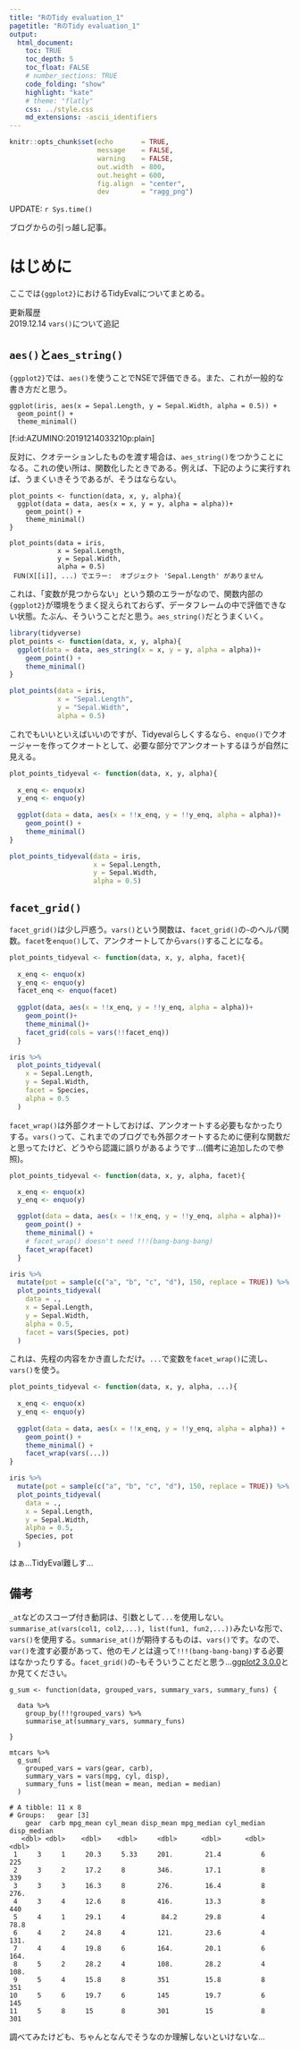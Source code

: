 ```yaml
---
title: "RのTidy evaluation_1"
pagetitle: "RのTidy evaluation_1"
output:
  html_document:
    toc: TRUE
    toc_depth: 5
    toc_float: FALSE
    # number_sections: TRUE
    code_folding: "show"
    highlight: "kate"
    # theme: "flatly"
    css: ../style.css
    md_extensions: -ascii_identifiers
---
```


```r
knitr::opts_chunk$set(echo       = TRUE,
                      message    = FALSE,
                      warning    = FALSE,
                      out.width  = 800,
                      out.height = 600,
                      fig.align  = "center",
                      dev        = "ragg_png")
```

<div class="update-right">
UPDATE: `r Sys.time()`
</div>

ブログからの引っ越し記事。

# はじめに
ここでは`{ggplot2}`におけるTidyEvalについてまとめる。

更新履歴  
2019.12.14 `vars()`について追記  

## `aes()`と`aes_string()`

`{ggplot2}`では、`aes()`を使うことでNSEで評価できる。また、これが一般的な書き方だと思う。

```R:R
ggplot(iris, aes(x = Sepal.Length, y = Sepal.Width, alpha = 0.5)) +
  geom_point() + 
  theme_minimal()
```

[f:id:AZUMINO:20191214033210p:plain]


反対に、クオテーションしたものを渡す場合は、`aes_string()`をつかうことになる。これの使い所は、関数化したときである。例えば、下記のように実行すれば、うまくいきそうであるが、そうはならない。

```R:R
plot_points <- function(data, x, y, alpha){
  ggplot(data = data, aes(x = x, y = y, alpha = alpha))+
    geom_point() +
    theme_minimal() 
}

plot_points(data = iris,
            x = Sepal.Length,
            y = Sepal.Width,
            alpha = 0.5)
 FUN(X[[i]], ...) でエラー:  オブジェクト 'Sepal.Length' がありません 

```

これは、「変数が見つからない」という類のエラーがなので、関数内部の`{ggplot2}`が環境をうまく捉えられておらず、データフレームの中で評価できない状態。たぶん、そういうことだと思う。`aes_string()`だとうまくいく。

```r
library(tidyverse)
plot_points <- function(data, x, y, alpha){
  ggplot(data = data, aes_string(x = x, y = y, alpha = alpha))+
    geom_point() +
    theme_minimal() 
}

plot_points(data = iris,
            x = "Sepal.Length",
            y = "Sepal.Width",
            alpha = 0.5)
```

これでもいいといえばいいのですが、Tidyevalらしくするなら、`enquo()`でクオージャーを作ってクオートとして、必要な部分でアンクオートするほうが自然に見える。

```r
plot_points_tidyeval <- function(data, x, y, alpha){
  
  x_enq <- enquo(x)
  y_enq <- enquo(y)
  
  ggplot(data = data, aes(x = !!x_enq, y = !!y_enq, alpha = alpha))+
    geom_point() +
    theme_minimal()
}

plot_points_tidyeval(data = iris,
                     x = Sepal.Length,
                     y = Sepal.Width,
                     alpha = 0.5)
```

## `facet_grid()`
`facet_grid()`は少し戸惑う。`vars()`という関数は、`facet_grid()`の`~`のヘルパ関数。`facet`を`enquo()`して、アンクオートしてから`vars()`することになる。

```r
plot_points_tidyeval <- function(data, x, y, alpha, facet){
  
  x_enq <- enquo(x)
  y_enq <- enquo(y)
  facet_enq <- enquo(facet)
  
  ggplot(data, aes(x = !!x_enq, y = !!y_enq, alpha = alpha))+
    geom_point()+
    theme_minimal()+
    facet_grid(cols = vars(!!facet_enq))
  }

iris %>%
  plot_points_tidyeval(
    x = Sepal.Length,
    y = Sepal.Width,
    facet = Species,
    alpha = 0.5
  )
```

`facet_wrap()`は外部クオートしておけば、アンクオートする必要もなかったりする。`vars()`って、これまでのブログでも外部クオートするために便利な関数だと思ってたけど、どうやら認識に誤りがあるようです…(備考に追加したので参照)。

```r
plot_points_tidyeval <- function(data, x, y, alpha, facet){

  x_enq <- enquo(x)
  y_enq <- enquo(y)

  ggplot(data = data, aes(x = !!x_enq, y = !!y_enq, alpha = alpha))+
    geom_point() +
    theme_minimal() +
    # facet_wrap() doesn't need !!!(bang-bang-bang)
    facet_wrap(facet)
  }

iris %>%
  mutate(pot = sample(c("a", "b", "c", "d"), 150, replace = TRUE)) %>%
  plot_points_tidyeval(
    data = .,
    x = Sepal.Length,
    y = Sepal.Width,
    alpha = 0.5,
    facet = vars(Species, pot)
  )
```

これは、先程の内容をかき直しただけ。`...`で変数を`facet_wrap()`に流し、`vars()`を使う。

```r
plot_points_tidyeval <- function(data, x, y, alpha, ...){
  
  x_enq <- enquo(x)
  y_enq <- enquo(y)
  
  ggplot(data = data, aes(x = !!x_enq, y = !!y_enq, alpha = alpha)) +
    geom_point() +
    theme_minimal() +
    facet_wrap(vars(...))
}

iris %>%
  mutate(pot = sample(c("a", "b", "c", "d"), 150, replace = TRUE)) %>%
  plot_points_tidyeval(
    data = .,
    x = Sepal.Length,
    y = Sepal.Width,
    alpha = 0.5,
    Species, pot
  )
```

はぁ…TidyEval難しす…

## 備考
`_at`などのスコープ付き動詞は、引数として`...`を使用しない。`summarise_at(vars(col1, col2,...), list(fun1, fun2,...))`みたいな形で、`vars()`を使用する。`summarise_at()`が期待するものは、`vars()`です。なので、`var()`を渡す必要があって、他のモノとは違って`!!!(bang-bang-bang)`する必要はなかったりする。`facet_grid()`の`~`もそういうことだと思う…[ggplot2 3.0.0
](https://www.tidyverse.org/blog/2018/07/ggplot2-3-0-0/)とか見てください。

```R:R
g_sum <- function(data, grouped_vars, summary_vars, summary_funs) {
  
  data %>%
    group_by(!!!grouped_vars) %>%
    summarise_at(summary_vars, summary_funs)
  
}

mtcars %>%
  g_sum(
    grouped_vars = vars(gear, carb),
    summary_vars = vars(mpg, cyl, disp),
    summary_funs = list(mean = mean, median = median)
  )

# A tibble: 11 x 8
# Groups:   gear [3]
    gear  carb mpg_mean cyl_mean disp_mean mpg_median cyl_median disp_median
   <dbl> <dbl>    <dbl>    <dbl>     <dbl>      <dbl>      <dbl>       <dbl>
 1     3     1     20.3     5.33     201.        21.4          6       225  
 2     3     2     17.2     8        346.        17.1          8       339  
 3     3     3     16.3     8        276.        16.4          8       276. 
 4     3     4     12.6     8        416.        13.3          8       440  
 5     4     1     29.1     4         84.2       29.8          4        78.8
 6     4     2     24.8     4        121.        23.6          4       131. 
 7     4     4     19.8     6        164.        20.1          6       164. 
 8     5     2     28.2     4        108.        28.2          4       108. 
 9     5     4     15.8     8        351         15.8          8       351  
10     5     6     19.7     6        145         19.7          6       145  
11     5     8     15       8        301         15            8       301  
```

調べてみたけども、ちゃんとなんでそうなのか理解しないといけないな…
